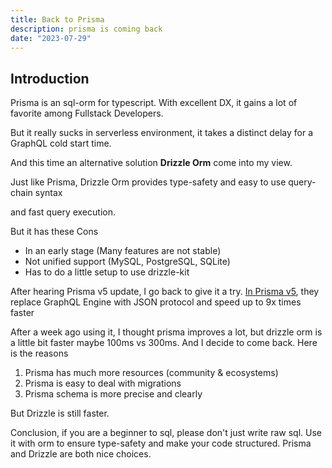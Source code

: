 ```yaml
---
title: Back to Prisma
description: prisma is coming back
date: "2023-07-29"
---
```


## Introduction

Prisma is an sql-orm for typescript. With excellent DX, it gains a lot of favorite among Fullstack Developers. 

But it really sucks in serverless environment, it takes a distinct delay for a GraphQL cold start time.

And this time an alternative solution **Drizzle Orm** come into my view.

Just like Prisma, Drizzle Orm provides type-safety and easy to use query-chain syntax

and fast query execution. 

But it has these Cons
- In an early stage (Many features are not stable)
- Not unified support (MySQL, PostgreSQL, SQLite)
- Has to do a little setup to use drizzle-kit

After hearing Prisma v5 update, I go back to give it a try.
[In Prisma v5](https://www.prisma.io/blog/prisma-5-f66prwkjx72s), they replace GraphQL Engine with JSON protocol
and speed up to 9x times faster

After a week ago using it, I thought prisma improves a lot, but drizzle orm is a little bit faster
maybe 100ms vs 300ms. And I decide to come back. Here is the reasons

1. Prisma has much more resources (community & ecosystems)
2. Prisma is easy to deal with migrations
3. Prisma schema is more precise and clearly

But Drizzle is still faster.

Conclusion, if you are a beginner to sql, please don't just write raw sql. Use it with orm
to ensure type-safety and make your code structured. Prisma and Drizzle are both nice choices. 





